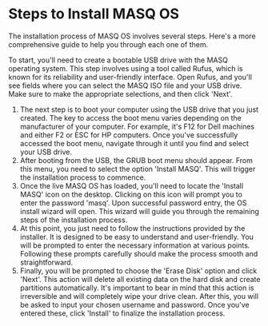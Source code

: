 
# Steps to Install MASQ OS

The installation process of MASQ OS involves several steps. Here's a more comprehensive guide to help you through each one of them.

To start, you'll need to create a bootable USB drive with the MASQ operating system. This step involves using a tool called Rufus, which is known for its reliability and user-friendly interface. Open Rufus, and you'll see fields where you can select the MASQ ISO file and your USB drive. Make sure to make the appropriate selections, and then click 'Next'.
1. The next step is to boot your computer using the USB drive that you just created. The key to access the boot menu varies depending on the manufacturer of your computer. For example, it's F12 for Dell machines and either F2 or ESC for HP computers. Once you've successfully accessed the boot menu, navigate through it until you find and select your USB drive.
2. After booting from the USB, the GRUB boot menu should appear. From this menu, you need to select the option 'Install MASQ'. This will trigger the installation process to commence.
3. Once the live MASQ OS has loaded, you'll need to locate the 'Install MASQ' icon on the desktop. Clicking on this icon will prompt you to enter the password 'masq'. Upon successful password entry, the OS install wizard will open. This wizard will guide you through the remaining steps of the installation process.
4. At this point, you just need to follow the instructions provided by the installer. It is designed to be easy to understand and user-friendly. You will be prompted to enter the necessary information at various points. Following these prompts carefully should make the process smooth and straightforward.
5. Finally, you will be prompted to choose the 'Erase Disk' option and click 'Next'. This action will delete all existing data on the hard disk and create partitions automatically. It's important to bear in mind that this action is irreversible and will completely wipe your drive clean. After this, you will be asked to input your chosen username and password. Once you've entered these, click 'Install' to finalize the installation process.
